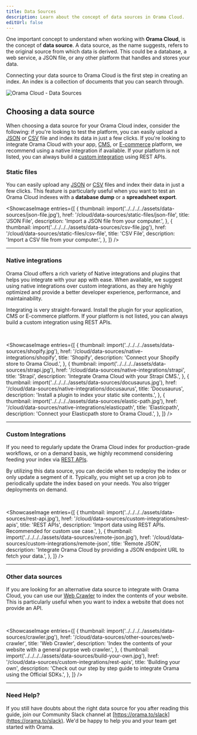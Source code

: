 ```yaml
---
title: Data Sources
description: Learn about the concept of data sources in Orama Cloud.
editUrl: false
---
```


One important concept to understand when working with **Orama Cloud**, is the concept of **data source**. A data source, as the name suggests, refers to the original source from which data is derived. This could be a database, a web service, a JSON file, or any other platform that handles and stores your data.

Connecting your data source to Orama Cloud is the first step in creating an index. An index is a collection of documents that you can search through. 

<div class="text-center py-4">
  <img src="/misc/data-sources.jpg" alt="Orama Cloud - Data Sources" class="rounded-xl" />
</div>

## Choosing a data source

When choosing a data source for your Orama Cloud index, consider the following: if you're looking to test the platform, you can easily upload a [JSON](/cloud/data-sources/static-files/json-file) or [CSV](/cloud/data-sources/static-files/csv-file) file and index its data in just a few clicks. If you're looking to integrate Orama Cloud with your app, [CMS](#native-integrations), or [E-commerce](#native-integrations) platform, we recommend using a native integration if available. If your platform is not listed, you can always build a [custom integration](#custom-integrations) using REST APIs.

### Static files

You can easily upload any [JSON](/cloud/data-sources/static-files/json-file) or [CSV](/cloud/data-sources/static-files/csv-file) files and index their data in just a few clicks. This feature is particularly useful when you want to test an Orama Cloud indexes with a **database dump** or a **spreadsheet export**.

<ShowcaseImage
  entries={[
    {
      thumbnail: import('../../../../assets/data-sources/json-file.jpg'),
      href: '/cloud/data-sources/static-files/json-file',
      title: 'JSON File',
      description: 'Import a JSON file from your computer.',
    },
    {
      thumbnail: import('../../../../assets/data-sources/csv-file.jpg'),
      href: '/cloud/data-sources/static-files/csv-file',
      title: 'CSV File',
      description: 'Import a CSV file from your computer.',
    },
  ]}
/>

<hr />


### Native integrations

Orama Cloud offers a rich variety of Native integrations and plugins that helps you integrate with your app with ease. When available, we suggest using native integrations over custom integrations, as they are highly optimized and provide a better developer experience, performance, and maintainability.

Integrating is very straight-forward. Install the plugin for your application, CMS or E-commerce platform. If your platform is not listed, you can always build a custom integration using REST APIs.

<br />

<ShowcaseImage
  entries={[
    {
      thumbnail: import('../../../../assets/data-sources/shopify.jpg'),
      href: '/cloud/data-sources/native-integrations/shopify',
      title: 'Shopify',
      description: 'Connect your Shopify store to Orama Cloud.',
    },
    {
      thumbnail: import('../../../../assets/data-sources/strapi.jpg'),
      href: '/cloud/data-sources/native-integrations/strapi',
      title: 'Strapi',
      description: 'Integrate Orama Cloud with your Strapi CMS.',
    },
    {
      thumbnail: import('../../../../assets/data-sources/docusaurus.jpg'),
      href: '/cloud/data-sources/native-integrations/docusaurus',
      title: 'Docusaurus',
      description: 'Install a plugin to index your static site contents.',
    },
    {
      thumbnail: import('../../../../assets/data-sources/elastic-path.jpg'),
      href: '/cloud/data-sources/native-integrations/elasticpath',
      title: 'Elasticpath',
      description: 'Connect your Elasticpath store to Orama Cloud.',
    },
  ]}
/>

<hr />

### Custom Integrations

If you need to regularly update the Orama Cloud index for production-grade workflows, or on a demand basis, we highly recommend considering feeding your index via [REST APIs](/cloud/data-sources/custom-integrations/rest-apis).

By utilizing this data source, you can decide when to redeploy the index or only update a segment of it. Typically, you might set up a cron job to periodically update the index based on your needs. You also trigger deployments on demand.

<br />

<ShowcaseImage
  entries={[
    {
      thumbnail: import('../../../../assets/data-sources/rest-api.jpg'),
      href: '/cloud/data-sources/custom-integrations/rest-apis',
      title: 'REST APIs',
      description: 'Import data using REST APIs. Recommended for custom use case.',
    },
    {
      thumbnail: import('../../../../assets/data-sources/remote-json.jpg'),
      href: '/cloud/data-sources/custom-integrations/remote-json',
      title: 'Remote JSON',
      description: 'Integrate Orama Cloud by providing a JSON endpoint URL to fetch your data.',
    },
  ]}
/>

<hr />

### Other data sources

If you are looking for an alternative data source to integrate with Orama Cloud, you can use our [Web Crawler](/cloud/data-sources/web-crawler) to index the contents of your website. This is particularly useful when you want to index a website that does not provide an API.


<br />

<ShowcaseImage
  entries={[
    {
      thumbnail: import('../../../../assets/data-sources/crawler.jpg'),
      href: '/cloud/data-sources/other-sources/web-crawler',
      title: 'Web Crawler',
      description: 'Index the contents of your website with a general purpse web crawler.',
    },
    {
      thumbnail: import('../../../../assets/data-sources/build-your-own.jpg'),
      href: '/cloud/data-sources/custom-integrations/rest-apis',
      title: 'Building your own',
      description: 'Check out our step by step guide to integrate Orama using the Official SDKs.',
    },
  ]}
/>

<hr />

### Need Help?

If you still have doubts about the right data source for you after reading this guide, join our Community Slack channel at [https://orama.to/slack](https://orama.to/slack). We'd be happy to help you and your team get started with Orama.
